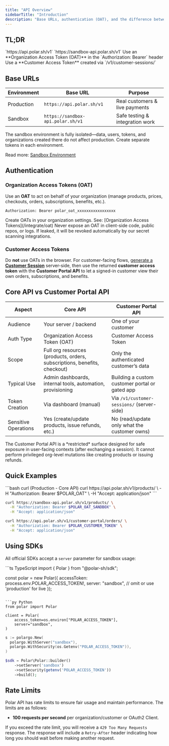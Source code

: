 ```yaml
---
title: "API Overview"
sidebarTitle: "Introduction"
description: "Base URLs, authentication (OAT), and the difference between the Core API and the Customer Portal API"
---
```


## TL;DR

<CardGroup cols={2}>
  <Card title="Production Base URL" icon="globe">
    `https://api.polar.sh/v1`
  </Card>
  <Card title="Sandbox Base URL" icon="flask">
    `https://sandbox-api.polar.sh/v1`
  </Card>
  <Card title="Auth (Organization)" icon="key" href="/integrate/oat">
    Use an **Organization Access Token (OAT)** in the `Authorization: Bearer`
    header
  </Card>
  <Card
    title="Auth (Customer Portal)"
    icon="user-lock"
    href="/api-reference/customer-portal/sessions/create"
  >
    Use a **Customer Access Token** created via `/v1/customer-sessions/`
  </Card>
</CardGroup>

## Base URLs

| Environment | Base URL                          | Purpose                         |
| ----------- | --------------------------------- | ------------------------------- |
| Production  | `https://api.polar.sh/v1`         | Real customers & live payments  |
| Sandbox     | `https://sandbox-api.polar.sh/v1` | Safe testing & integration work |

<Info>
  The sandbox environment is fully isolated—data, users, tokens, and
  organizations created there do not affect production. Create separate tokens
  in each environment.
</Info>

Read more: [Sandbox Environment](/integrate/sandbox)

## Authentication

### Organization Access Tokens (OAT)

Use an **OAT** to act on behalf of your organization (manage products, prices, checkouts, orders, subscriptions, benefits, etc.).

```http
Authorization: Bearer polar_oat_xxxxxxxxxxxxxxxxx
```

<Tip>
  Create OATs in your organization settings. See: [Organization Access
  Tokens](/integrate/oat)
</Tip>

<Warning>
  Never expose an OAT in client-side code, public repos, or logs. If leaked, it
  will be revoked automatically by our secret scanning integrations.
</Warning>

### Customer Access Tokens

Do **not** use OATs in the browser. For customer-facing flows, [generate a **Customer Session**](/api-reference/customer-portal/sessions/create) server-side, then use the returned **customer access token** with the **Customer Portal API** to let a signed-in customer view their own orders, subscriptions, and benefits.

## Core API vs Customer Portal API

| Aspect               | Core API                                                                 | Customer Portal API                            |
| -------------------- | ------------------------------------------------------------------------ | ---------------------------------------------- |
| Audience             | Your server / backend                                                    | One of your customer                           |
| Auth Type            | Organization Access Token (OAT)                                          | Customer Access Token                          |
| Scope                | Full org resources (products, orders, subscriptions, benefits, checkout) | Only the authenticated customer’s data         |
| Typical Use          | Admin dashboards, internal tools, automation, provisioning               | Building a custom customer portal or gated app |
| Token Creation       | Via dashboard (manual)                                                   | Via `/v1/customer-sessions/` (server-side)     |
| Sensitive Operations | Yes (create/update products, issue refunds, etc.)                        | No (read/update only what the customer owns)   |

<Note>
  The Customer Portal API is a *restricted* surface designed for safe exposure
  in user-facing contexts (after exchanging a session). It cannot perform
  privileged org-level mutations like creating products or issuing refunds.
</Note>

## Quick Examples

<CodeGroup>
```bash curl (Production - Core API)
curl https://api.polar.sh/v1/products/ \
  -H "Authorization: Bearer $POLAR_OAT" \
  -H "Accept: application/json"
```

```bash curl (Sandbox - Core API)
curl https://sandbox-api.polar.sh/v1/products/ \
  -H "Authorization: Bearer $POLAR_OAT_SANDBOX" \
  -H "Accept: application/json"
```

```bash curl (Customer Portal API)
curl https://api.polar.sh/v1/customer-portal/orders/ \
  -H "Authorization: Bearer $POLAR_CUSTOMER_TOKEN" \
  -H "Accept: application/json"
```

</CodeGroup>

## Using SDKs

All official SDKs accept a `server` parameter for sandbox usage:

<CodeGroup>
```ts TypeScript
import { Polar } from "@polar-sh/sdk";

const polar = new Polar({
accessToken: process.env.POLAR_ACCESS_TOKEN!,
server: "sandbox", // omit or use 'production' for live
});

````

```py Python
from polar import Polar

client = Polar(
    access_token=os.environ["POLAR_ACCESS_TOKEN"],
    server="sandbox",
)
````

```go Go
s := polargo.New(
  polargo.WithServer("sandbox"),
  polargo.WithSecurity(os.Getenv("POLAR_ACCESS_TOKEN")),
)
```

```php PHP
$sdk = Polar\Polar::builder()
    ->setServer('sandbox')
    ->setSecurity(getenv('POLAR_ACCESS_TOKEN'))
    ->build();
```

</CodeGroup>

## Rate Limits

Polar API has rate limits to ensure fair usage and maintain performance. The limits are as follows:

- **100 requests per second** per organization/customer or OAuth2 Client.

If you exceed the rate limit, you will receive a `429 Too Many Requests` response. The response will include a `Retry-After` header indicating how long you should wait before making another request.
